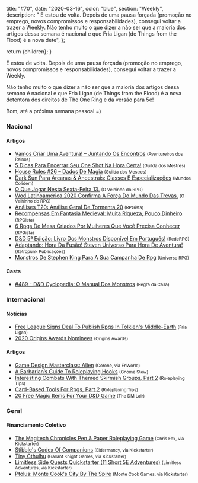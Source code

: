 
  title: "#70",
  date: "2020-03-16",
  color: "blue",
  section: "Weekly",
  description:
    "    E estou de volta. Depois de uma pausa forçada (promoção no emprego, novos compromissos e responsabilidades), consegui voltar a trazer a Weekly.    Não tenho muito o que dizer a não ser que a maioria dos artigos dessa semana é nacional e que Fria Ligan (de Things from the Flood) é a nova dete",
};

  return <InternalLayout meta={meta}>{children}</InternalLayout>;
}

E estou de volta. Depois de uma pausa forçada (promoção no emprego, novos compromissos e responsabilidades), consegui voltar a trazer a Weekly.

Não tenho muito o que dizer a não ser que a maioria dos artigos dessa semana é nacional e que Fria Ligan (de Things from the Flood) é a nova detentora dos direitos de The One Ring e da versão para 5e!

Bom, até a próxima semana pessoal =)

### Nacional

#### Artigos

- [Vamos Criar Uma Aventura! – Juntando Os Encontros] <small>(Aventureiros dos Reinos)</small>
- [5 Dicas Para Encerrar Seu One Shot Na Hora Certa!] <small>(Guilda dos Mestres)</small>
- [House Rules #26 – Dados De Magia] <small>(Guilda dos Mestres)</small>
- [Dark Sun Para Arcanas &amp; Ancestrais: Classes E Especializações] <small>(Mundos Colidem)</small>
- [O Que Jogar Nesta Sexta-Feira 13.] <small>(O Velhinho do RPG)</small>
- [Wod Latinoamérica 2020 Confirma A Força Do Mundo Das Trevas.] <small>(O Velhinho do RPG)</small>
- [Análises T20: Análise Geral De Tormenta 20] <small>(RPGista)</small>
- [Recompensas Em Fantasia Medieval: Muita Riqueza, Pouco Dinheiro] <small>(RPGista)</small>
- [6 Rpgs De Mesa Criados Por Mulheres Que Você Precisa Conhecer] <small>(RPGista)</small>
- [D&amp;D 5ª Edição: Livro Dos Monstros Disponível Em Português!] <small>(RedeRPG)</small>
- [Adaptando: Hora Da Fusão! Steven Universo Para Hora De Aventura!] <small>(Retropunk Publicações)</small>
- [Monstros De Stephen King Para A Sua Campanha De Rpg] <small>(Universo RPG)</small>

#### Casts

- [#489 - D&amp;D Cyclopedia: O Manual Dos Monstros] <small>(Regra da Casa)</small>

### Internacional

#### Notícias

- [Free League Signs Deal To Publish Rpgs In Tolkien&#039;s Middle-Earth] <small>(Fria Ligan)</small>
- [2020 Origins Awards Nominees] <small>(Origins Awards)</small>

#### Artigos

- [Game Design Masterclass: Alien] <small>(Corone, via EnWorld)</small>
- [A Barbarian’s Guide To Roleplaying Hooks] <small>(Gnome Stew)</small>
- [Interesting Combats With Themed Skirmish Groups, Part 2] <small>(Roleplaying Tips)</small>
- [Card-Based Tools For Rpgs, Part 2] <small>(Roleplaying Tips)</small>
- [20 Free Magic Items For Your D&amp;D Game] <small>(The DM Lair)</small>

### Geral

#### Financiamento Coletivo

- [The Magitech Chronicles Pen &amp; Paper Roleplaying Game] <small>(Chris Fox, via Kickstarter)</small>
- [Stibble&#039;s Codex Of Companions] <small>(Eldermancy, via Kickstarter)</small>
- [Tiny Cthulhu] <small>(Gallant Knight Games, via Kickstarter)</small>
- [Limitless Side Quests Quickstarter (11 Short 5E Adventures)] <small>(Limitless Adventures, via Kickstarter)</small>
- [Ptolus: Monte Cook&#039;s City By The Spire] <small>(Monte Cook Games, via Kickstarter)</small>

[game design masterclass: alien]: https://www.enworld.org/threads/game-design-masterclass-alien.670332/
[20 free magic items for your d&amp;d game]: https://www.thedmlair.com/2020/03/14/20-free-magic-items-for-your-dd-game/
[5 dicas para encerrar seu one shot na hora certa!]: http://guildadosmestres.com.br/2020/03/14/5-dicas-para-encerrar-seu-one-shot-na-hora-certa/
[monstros de stephen king para a sua campanha de rpg]: https://universorpg.com/bau-do-mestre/dicas/monstros-de-stephen-king-para-a-sua-campanha-de-rpg/
[o que jogar nesta sexta-feira 13.]: https://ovelhinhodorpg.wordpress.com/2020/03/13/o-que-jogar-nesta-sexta-feira-13/
[wod latinoamérica 2020 confirma a força do mundo das trevas.]: https://ovelhinhodorpg.wordpress.com/2020/03/12/wod-latinoamerica-2020-confirma-a-forca-do-mundo-das-trevas/
[adaptando: hora da fusão! steven universo para hora de aventura!]: https://retropunk.com.br/editora/adaptando-hora-da-fusao-steven-universo-para-hora-de-aventura/
[2020 origins awards nominees]: https://www.originsawards.net/news/2020-origins-awards-nominees
[#489 - d&amp;d cyclopedia: o manual dos monstros]: https://regradacasa.podbean.com/e/489-dd-cyclopedia-o-manual-dos-monstros/
[interesting combats with themed skirmish groups, part 2]: https://www.roleplayingtips.com/rptn/interesting-combats-with-themed-skirmish-groups-part-2/
[análises t20: análise geral de tormenta 20]: https://rpgista.com.br/2020/03/11/analise-geral-t20/
[d&amp;d 5ª edição: livro dos monstros disponível em português!]: https://www.rederpg.com.br/2020/03/11/dd-5a-edicao-livro-dos-monstros-disponivel-em-portugues/
[ptolus: monte cook&#039;s city by the spire]: https://www.kickstarter.com/projects/montecookgames/ptolus-monte-cooks-city-by-the-spire
[tiny cthulhu]: https://www.kickstarter.com/projects/gallantknightgames/tiny-cthulhu
[the magitech chronicles pen &amp; paper roleplaying game]: https://www.kickstarter.com/projects/magitechrpg/the-magitech-chronicles-pen-and-paper-roleplaying-game
[limitless side quests quickstarter (11 short 5e adventures)]: https://www.kickstarter.com/projects/limitless-adventures/limitless-side-quests-quickstarter-11-short-5e-adventures
[stibble&#039;s codex of companions]: https://www.kickstarter.com/projects/415994272/stibbles-codex-of-companions
[vamos criar uma aventura! – juntando os encontros]: https://aventureirosdosreinos.com/vamos-criar-uma-aventura-juntando-os-encontros/
[card-based tools for rpgs, part 2]: https://www.roleplayingtips.com/rptn/card-based-tools-for-rpgs-part-2/
[free league signs deal to publish rpgs in tolkien&#039;s middle-earth]: https://frialigan.se/en/news/#/pressreleases/free-league-signs-deal-to-publish-rpgs-in-tolkiens-middle-earth-2979811-signs-deal-to-publish-rpgs-in-tolkiens-middle-earth-2979811
[a barbarian’s guide to roleplaying hooks]: https://gnomestew.com/a-barbarians-guide-to-roleplaying-hooks/
[recompensas em fantasia medieval: muita riqueza, pouco dinheiro]: https://rpgista.com.br/2020/03/09/recompensas-em-fantasia-medieval-muita-riqueza-pouco-dinheiro/
[dark sun para arcanas &amp; ancestrais: classes e especializações]: https://www.mundoscolidem.com.br/dark-sun-arcanas-ancestrais-parte2/
[house rules #26 – dados de magia]: http://guildadosmestres.com.br/2020/03/08/house-rules-26-dados-de-magia/
[6 rpgs de mesa criados por mulheres que você precisa conhecer]: https://rpgista.com.br/2020/03/08/6-rpgs-de-mesa-criados-por-mulheres-que-voce-precisa-conhecer/
